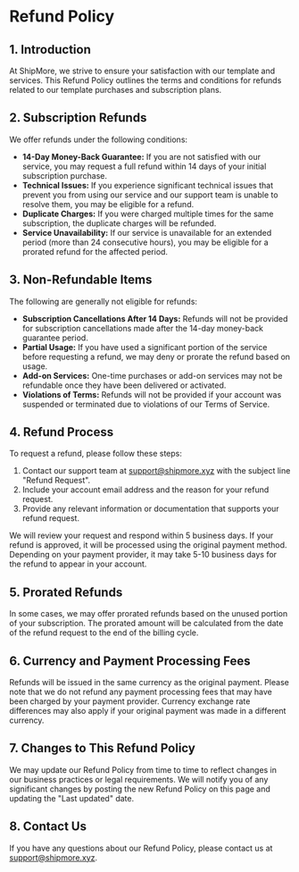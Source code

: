 # Refund Policy

## 1. Introduction
At ShipMore, we strive to ensure your satisfaction with our template and services. This Refund Policy outlines the terms and conditions for refunds related to our template purchases and subscription plans.

## 2. Subscription Refunds
We offer refunds under the following conditions:

- **14-Day Money-Back Guarantee:** If you are not satisfied with our service, you may request a full refund within 14 days of your initial subscription purchase.
- **Technical Issues:** If you experience significant technical issues that prevent you from using our service and our support team is unable to resolve them, you may be eligible for a refund.
- **Duplicate Charges:** If you were charged multiple times for the same subscription, the duplicate charges will be refunded.
- **Service Unavailability:** If our service is unavailable for an extended period (more than 24 consecutive hours), you may be eligible for a prorated refund for the affected period.

## 3. Non-Refundable Items
The following are generally not eligible for refunds:

- **Subscription Cancellations After 14 Days:** Refunds will not be provided for subscription cancellations made after the 14-day money-back guarantee period.
- **Partial Usage:** If you have used a significant portion of the service before requesting a refund, we may deny or prorate the refund based on usage.
- **Add-on Services:** One-time purchases or add-on services may not be refundable once they have been delivered or activated.
- **Violations of Terms:** Refunds will not be provided if your account was suspended or terminated due to violations of our Terms of Service.

## 4. Refund Process
To request a refund, please follow these steps:

1. Contact our support team at support@shipmore.xyz with the subject line "Refund Request".
2. Include your account email address and the reason for your refund request.
3. Provide any relevant information or documentation that supports your refund request.

We will review your request and respond within 5 business days. If your refund is approved, it will be processed using the original payment method. Depending on your payment provider, it may take 5-10 business days for the refund to appear in your account.

## 5. Prorated Refunds
In some cases, we may offer prorated refunds based on the unused portion of your subscription. The prorated amount will be calculated from the date of the refund request to the end of the billing cycle.

## 6. Currency and Payment Processing Fees
Refunds will be issued in the same currency as the original payment. Please note that we do not refund any payment processing fees that may have been charged by your payment provider. Currency exchange rate differences may also apply if your original payment was made in a different currency.

## 7. Changes to This Refund Policy
We may update our Refund Policy from time to time to reflect changes in our business practices or legal requirements. We will notify you of any significant changes by posting the new Refund Policy on this page and updating the "Last updated" date.

## 8. Contact Us
If you have any questions about our Refund Policy, please contact us at support@shipmore.xyz.